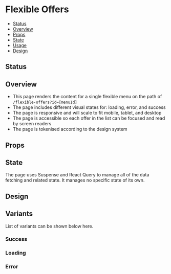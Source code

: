 
<Meta title="Pages/Flexible Offers" of={FlexibleOffers} />

# Flexible Offers

- [Status](#status)
- [Overview](#overview)
- [Props](#props)
- [State](#state)
- [Usage](#usage)
- [Design](#design)

## Status

<ComponentStatus />

## Overview

- This page renders the content for a single flexible menu on the path of `/flexible-offers?id=[menuId]`
- The page includes different visual states for: loading, error, and success
- The page is responsive and will scale to fit mobile, tablet, and desktop
- The page is accessible so each offer in the list can be focused and read by screen readers
- The page is tokenised according to the design system

## Props

<Controls />

## State

The page uses Suspense and React Query to manage all of the data fetching and related state. It manages no specific state of its own.

## Design

<FigmaEmbed />

## Variants

List of variants can be shown below here.

### Success

<Canvas of={FlexibleOffers.Success} />

### Loading

<Canvas of={FlexibleOffers.Loading} />

### Error

<Canvas of={FlexibleOffers.Error} />
